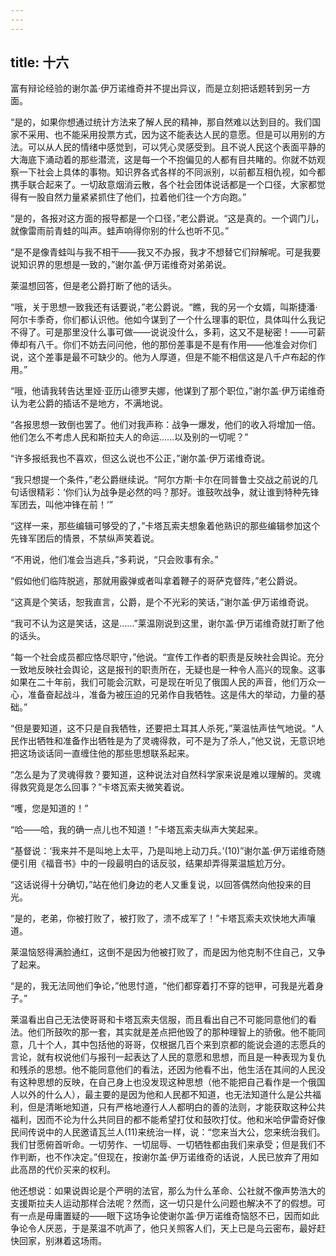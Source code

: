```yaml
---
---
---
```

title: 十六
---




富有辩论经验的谢尔盖·伊万诺维奇并不提出异议，而是立刻把话题转到另一方面。

“是的，如果你想通过统计方法来了解人民的精神，那自然难以达到目的。我们国家不采用、也不能采用投票方式，因为这不能表达人民的意愿。但是可以用别的方法。可以从人民的情绪中感觉到，可以凭心灵感受到。且不说人民这个表面平静的大海底下涌动着的那些潜流，这是每一个不抱偏见的人都有目共睹的。你就不妨观察一下社会上具体的事物。知识界各式各样的不同派别，以前都互相仇视，如今都携手联合起来了。一切敌意烟消云散，各个社会团体说话都是一个口径，大家都觉得有一股自然力量紧紧抓住了他们，拉着他们往一个方向跑。”

“是的，各报对这方面的报导都是一个口径，”老公爵说。“这是真的。一个调门儿，就像雷雨前青蛙的叫声。蛙声响得你别的什么也听不见。”

“是不是像青蛙叫与我不相干——我又不办报，我才不想替它们辩解呢。可是我要说知识界的思想是一致的，”谢尔盖·伊万诺维奇对弟弟说。

莱温想回答，但是老公爵打断了他的话头。

“哦，关于思想一致我还有话要说，”老公爵说。“瞧，我的另一个女婿，叫斯捷潘·阿尔卡季奇，你们都认识他。他如今谋到了一个什么理事的职位，具体叫什么我记不得了。可是那里没什么事可做——说说没什么，多莉，这又不是秘密！——可薪俸却有八千。你们不妨去问问他，他的那份差事是不是有作用——他准会对你们说，这个差事是最不可缺少的。他为人厚道，但是不能不相信这是八千卢布起的作用。”

“哦，他请我转告达里娅·亚历山德罗夫娜，他谋到了那个职位，”谢尔盖·伊万诺维奇认为老公爵的插话不是地方，不满地说。

“各报思想一致倒也罢了。他们对我声称：战争一爆发，他们的收入将增加一倍。他们怎么不考虑人民和斯拉夫人的命运……以及别的一切呢？”

“许多报纸我也不喜欢，但这么说也不公正，”谢尔盖·伊万诺维奇说。

“我只想提一个条件，”老公爵继续说。“阿尔方斯·卡尔在同普鲁士交战之前说的几句话很精彩：‘你们认为战争是必然的吗？那好。谁鼓吹战争，就让谁到特种先锋军团去，叫他冲锋在前！’”

“这样一来，那些编辑可够受的了，”卡塔瓦索夫想象着他熟识的那些编辑参加这个先锋军团后的情景，不禁纵声笑着说。

“不用说，他们准会当逃兵，”多莉说，“只会败事有余。”

“假如他们临阵脱逃，那就用霰弹或者叫拿着鞭子的哥萨克督阵，”老公爵说。

“这真是个笑话，恕我直言，公爵，是个不光彩的笑话，”谢尔盖·伊万诺维奇说。

“我可不认为这是笑话，这是……”莱温刚说到这里，谢尔盖·伊万诺维奇就打断了他的话头。

“每一个社会成员都应恪尽职守，”他说。“宣传工作者的职责是反映社会舆论。充分一致地反映社会舆论，这是报刊的职责所在，无疑也是一种令人高兴的现象。这事如果在二十年前，我们可能会沉默，可是现在听见了俄国人民的声音，他们万众一心，准备奋起战斗，准备为被压迫的兄弟作自我牺牲。这是伟大的举动，力量的基础。”

“但是要知道，这不只是自我牺牲，还要把土耳其人杀死，”莱温怯声怯气地说。“人民作出牺牲和准备作出牺牲是为了灵魂得救，可不是为了杀人，”他又说，无意识地把这场谈话同一直缠住他的那些思想联系起来。

“怎么是为了灵魂得救？要知道，这种说法对自然科学家来说是难以理解的。灵魂得救究竟是怎么回事？”卡塔瓦索夫微笑着说。

“嚄，您是知道的！”

“哈——哈，我的确一点儿也不知道！”卡塔瓦索夫纵声大笑起来。

“基督说：‘我来并不是叫地上太平，乃是叫地上动刀兵。’(10)”谢尔盖·伊万诺维奇随便引用《福音书》中的一段最明白的话反驳，结果却弄得莱温尴尬万分。

“这话说得十分确切，”站在他们身边的老人又重复说，以回答偶然向他投来的目光。

“是的，老弟，你被打败了，被打败了，溃不成军了！”卡塔瓦索夫欢快地大声嚷道。

莱温恼怒得满脸通红，这倒不是因为他被打败了，而是因为他克制不住自己，又争了起来。

“是的，我无法同他们争论，”他思忖道，“他们都穿着打不穿的铠甲，可我是光着身子。”

莱温看出自己无法使哥哥和卡塔瓦索夫信服，而且看出自己不可能同意他们的看法。他们所鼓吹的那一套，其实就是差点把他毁了的那种理智上的骄傲。他不能同意，几十个人，其中包括他的哥哥，仅根据几百个来到京都的能说会道的志愿兵的言论，就有权说他们与报刊一起表达了人民的意愿和思想，而且是一种表现为复仇和残杀的思想。他不能同意他们的看法，还因为他看不出，他生活在其间的人民没有这种思想的反映，在自己身上也没发现这种思想（他不能把自己看作是一个俄国人以外的什么人），最主要的是因为他和人民都不知道，也无法知道什么是公共福利，但是清晰地知道，只有严格地遵行人人都明白的善的法则，才能获取这种公共福利，因而不论为什么共同目的都不能希望打仗和鼓吹打仗。他和米哈伊雷奇好像民间传说中的人民邀请瓦兰人(11)来统治一样，说：“您来当大公，您来统治我们。我们甘愿俯首听命。一切劳作、一切屈辱、一切牺牲都由我们来承受；但是我们不作判断，也不作决定。”但现在，按谢尔盖·伊万诺维奇的话说，人民已放弃了用如此高昂的代价买来的权利。

他还想说：如果说舆论是个严明的法官，那么为什么革命、公社就不像声势浩大的支援斯拉夫人运动那样合法呢？然而，这一切只是什么问题也解决不了的假想。可有一点是毋庸置疑的——眼下这场争论使谢尔盖·伊万诺维奇恼怒不已，因而如此争论令人厌恶，于是莱温不吭声了，他只关照客人们，天上已是乌云密布，最好赶快回家，别淋着这场雨。